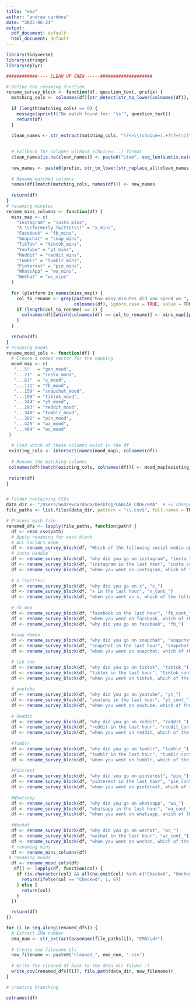 ```yaml
---
title: "ema"
author: "andrew cardona"
date: "2025-06-24"
output:
  pdf_document: default
  html_document: default
---
```


```r
library(tidyverse)
library(stringr)
library(dplyr)

############---- CLEAN UP CREW -----####################

# Define the renaming function
rename_survey_block <- function(df, question_text, prefix) {
  matching_cols <- colnames(df)[str_detect(str_to_lower(colnames(df)), str_to_lower(question_text))]
  
  if (length(matching_cols) == 0) {
    message(sprintf("No match found for: '%s'", question_text))
    return(df)
  }
  
  clean_names <- str_extract(matching_cols, "(?<=\\(choice=).+?(?=\\))")

  
  # Fallback for columns without (choice=...) format
  clean_names[is.na(clean_names)] <- paste0("item", seq_len(sum(is.na(clean_names))))
  
  new_names <- paste0(prefix, str_to_lower(str_replace_all(clean_names, "[^a-zA-Z0-9]", "_")))
  
  # Rename matched columns
  names(df)[match(matching_cols, names(df))] <- new_names
  
  return(df)
}
# renaming minutes 
rename_mins_columns <- function(df) {
  mins_map <- c(
    "Instagram" = "insta_mins",
    "X \\(formerly Twitter\\)" = "x_mins",
    "Facebook" = "fb_mins",
    "Snapchat" = "snap_mins",
    "TikTok" = "tiktok_mins",
    "YouTube" = "yt_mins",
    "Reddit" = "reddit_mins",
    "Tumblr" = "tumblr_mins",
    "Pinterest" = "pin_mins",
    "WhatsApp" = "wa_mins",
    "WeChat" = "wc_mins"
  )
  
  for (platform in names(mins_map)) {
    col_to_rename <- grep(paste0("how many minutes did you spend on ", platform),
                          colnames(df), ignore.case = TRUE, value = TRUE)
    if (length(col_to_rename) == 1) {
      colnames(df)[which(colnames(df) == col_to_rename)] <- mins_map[[platform]]
    }
  }
  
  return(df)
}
# renaming moods 
rename_mood_cols <- function(df) {
  # Create a named vector for the mapping
  mood_map <- c(
   "...5"   = "gen_mood",
   "...21"  = "insta_mood",
   "...67"  = "x_mood",
   "...111" = "fb_mood",
   "...159" = "snapchat_mood",
   "...199" = "tiktok_mood",
   "...244" = "yt_mood",
   "...293" = "reddit_mood",
   "...340" = "tumblr_mood",
   "...382" = "pin_mood",
   "...425" = "wa_mood",
   "...464" = "wc_mood"
 )
  
  # Find which of these columns exist in the df
 existing_cols <- intersect(names(mood_map), colnames(df))
  
  # Rename the matching columns
 colnames(df)[match(existing_cols, colnames(df))] <- mood_map[existing_cols]
  
 return(df)
}


# Folder containing CSVs
data_dir <- "/Users/andrewcardona/Desktop/CABLAB_CODE/EMA"  # << change this to where your EMA files are stored - recommend a seperate folder for EMA's :)
file_paths <- list.files(data_dir, pattern = "\\.csv$", full.names = TRUE)

# Process each file
renamed_dfs <- lapply(file_paths, function(path) {
  df <- read_csv(path)
  # Apply renaming for each block
  # ALL SoCiALS AGHH 
  df <- rename_survey_block(df, "Which of the following social media applications", "sm_")
  # insta baddie 
  df <- rename_survey_block(df, "why did you go on instagram", "insta_")
  df <- rename_survey_block(df, "instagram in the last hour", "insta_cont_")
  df <- rename_survey_block(df, "when you went on instagram, which of the following activities", "insta_act_")
  
  # X (twitter)
  df <- rename_survey_block(df, "why did you go on x", "x_")
  df <- rename_survey_block(df, "x in the last hour", "x_cont_")
  df <- rename_survey_block(df, "when you went on x, which of the following activities", "x_act_")
  
  # fb mom 
  df <- rename_survey_block(df, "facebook in the last hour", "fb_cont_")
  df <- rename_survey_block(df, "when you went on facebook, which of the following activities", "fb_act_")
  df <- rename_survey_block(df, "why did you go on facebook", "fb_")
  
  #snap demon 
  df <- rename_survey_block(df, "why did you go on snapchat", "snapchat_")
  df <- rename_survey_block(df, "snapchat in the last hour", "snapchat_content_")
  df <- rename_survey_block(df, "when you went on snapchat, which of the following activities", "snapchat_act_")

  # tik tok 
  df <- rename_survey_block(df, "why did you go on tiktok", "tiktok_")
  df <- rename_survey_block(df, "tiktok in the last hour", "tiktok_cont_")
  df <- rename_survey_block(df, "when you went on tiktok, which of the following activities", "tiktok_act_")
  
  # youtube 
  df <- rename_survey_block(df, "why did you go on youtube", "yt_")
  df <- rename_survey_block(df, "youtube in the last hour", "yt_cont_")
  df <- rename_survey_block(df, "when you went on youtube, which of the following activities", "yt_act_")
  
  # Reddit
  df <- rename_survey_block(df, "why did you go on reddit", "reddit_")
  df <- rename_survey_block(df, "reddit in the last hour", "reddit_cont_")
  df <- rename_survey_block(df, "when you went on reddit, which of the following activities", "reddit_act_")
  
  #Tumblr 
  df <- rename_survey_block(df, "why did you go on tumblr", "tumblr_")
  df <- rename_survey_block(df, "tumblr in the last hour", "tumblr_cont_")
  df <- rename_survey_block(df, "when you went on tumblr, which of the following activities", "tumblr_act_")
  
  #Pintrest
  df <- rename_survey_block(df, "why did you go on pinterest", "pin_")
  df <- rename_survey_block(df, "pinterest in the last hour", "pin_cont_")
  df <- rename_survey_block(df, "when you went on pinterest, which of the following activities", "pin_act_")
  
  #Whatsapp
  df <- rename_survey_block(df, "why did you go on whatsapp", "wa_")
  df <- rename_survey_block(df, "whatsapp in the last hour", "wa_cont_")
  df <- rename_survey_block(df, "when you went on whatsapp, which of the following activities", "wa_act_")
  
  #Wechat 
  df <- rename_survey_block(df, "why did you go on wechat", "wc_")
  df <- rename_survey_block(df, "wechat in the last hour", "wc_cont_")
  df <- rename_survey_block(df, "when you went on wechat, which of the following activities", "wc_act_")
  # renaming mins 
  df <- rename_mins_columns(df)
 # renaming moods 
  df <- rename_mood_cols(df)
   df[] <- lapply(df, function(col) {
    if (is.character(col) && all(na.omit(col) %in% c("Checked", "Unchecked"))) {
      return(ifelse(col == "Checked", 1, 0))
    } else {
      return(col)
    }
  })

  return(df)
})
```

```r
for (i in seq_along(renamed_dfs)) {
  # Extract EMA number
  ema_num <- str_extract(basename(file_paths[i]), "EMA\\d+")
  
  # Create new filename pls
  new_filename <- paste0("cleaned_", ema_num, ".csv")
  
  # Write the cleaned df back to the data_dir folder :)
  write_csv(renamed_dfs[[i]], file.path(data_dir, new_filename))
}

```
```r
# creating branching 


```
```r
colnames(df)
```



